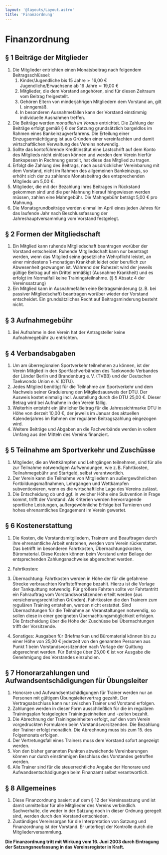 ```yaml
---
layout: '@layouts/Layout.astro'
title: 'Finanzordnung'
---
```



# Finanzordnung

<DownloadLink
    href="pdfs/finanzordnung.pdf"
    text="PDF herunterladen"
    download="Finanzordnung.pdf"
/>

## &sect; 1 Beiträge der Mitglieder

1. Die Mitglieder entrichten einen Monatsbeitrag nach folgendem Beitragsschlüssel:
    1. Kinder/Jugendliche bis 15 Jahre &#x27a2; 16,00&nbsp;&euro;<br />
       Jugendliche/Erwachsene ab 16 Jahre &#x27a2; 19,00&nbsp;&euro;
    2. Mitglieder, die dem Vorstand angehören, sind für diesen Zeitraum vom Beitrag freigestellt.
    3. Gehören Eltern von minderjährigen Mitgliedern dem Vorstand an, gilt I. sinngemäß.
    4. In besonderen Ausnahmefällen kann der Vorstand einstimmig individuelle Ausnahmen
       treffen.
2. Die Beiträge werden _monatlich im Voraus_ entrichtet. Die Zahlung der Beiträge erfolgt gemäß &sect; 6 der Satzung grundsätzlich bargeldlos im Rahmen eines Bankeinzugverfahrens. Die Erteilung einer Einzugsermächtigung ist aus Gründen einer vereinfachten und damit wirtschaftlichen Verwaltung des Vereins notwendig.
3. Sollte das kontoführende Kreditinstitut eine Lastschrift auf dem Konto des Mitglieds nicht einlösen können und werden dem Verein hierfür Bankspesen in Rechnung gestellt, hat diese das Mitglied zu tragen.
4. Erfolgt die Zahlung des Beitrags, nach ausdrücklicher Vereinbarung mit dem Vorstand, nicht im Rahmen des allgemeinen Bankeinzugs, so erhöht sich der zu zahlende Monatsbeitrag des entsprechenden Mitglieds um 5,00&nbsp;&euro;.
5. Mitglieder, die mit der Bezahlung ihres Beitrages in Rückstand gekommen sind und die per Mahnung hierauf hingewiesen werden müssen, zahlen eine Mahngebühr. Die Mahngebühr beträgt 5,00&nbsp;&euro; pro Mahnung.
6. Die Monatsgrundbeiträge werden einmal im April eines jeden Jahres für das laufende Jahr nach Beschlussfassung der Jahreshauptversammlung vom Vorstand festgelegt.

## &sect; 2 Formen der Mitgliedschaft

1. Ein Mitglied kann ruhende Mitgliedschaft beantragen worüber der Vorstand entscheidet. Ruhende Mitgliedschaft kann nur beantragt werden, wenn das Mitglied seine gesetzliche Wehrpflicht leistet, an einer mindestens 1-monatigen Krankheit leidet oder beruflich zur Abwesenheit gezwungen ist. Während der Ruhezeit wird der jeweils gültige Beitrag auf ein Drittel ermäßigt (Ausnahme Krankheit) und es erfolgt im Normalfall keine Trainingsteilnahme. (&sect; 5 Absatz 4 der Vereinssatzung)
2. Ein Mitglied kann in Ausnahmefällen eine Beitragsminderung (z.&#8239;B. bei passiver Mitgliedschaft) beantragen worüber wieder der Vorstand entscheidet. Ein grundsätzliches Recht auf Beitragsminderung besteht nicht.

## &sect; 3 Aufnahmegebühr

1. Bei Aufnahme in den Verein hat der Antragsteller keine Aufnahmegebühr zu entrichten.

## &sect; 4 Verbandsabgaben

1. Um am überregionalen Sportverkehr teilnehmen zu können, ist der Verein Mitglied in den Sportfachverbänden des Taekwondo Verbandes der Länder Berlin und Brandenburg e.&#8239;V. (TVBB) und der Deutschen Taekwondo Union e.&#8239;V. (DTU).
2. Jedes Mitglied benötigt für die Teilnahme am Sportverkehr und dem Nachweis seiner Graduierung den Mitgliedsausweis der DTU. Der Ausweis kostet einmalig incl. Ausstellung durch die DTU 25,00&nbsp;&euro;. Dieser Betrag wird bei Aufnahme in den Verein fällig.
3. Weiterhin entsteht ein jährlicher Beitrag für die Jahressichtmarke DTU in Höhe von derzeit 10,00&nbsp;&euro;, der jeweils im Januar des aktuellen Kalenderjahres im Rahmen der regulären Beitragszahlung eingezogen wird.
4. Weitere Beiträge und Abgaben an die Fachverbände werden in vollem Umfang aus den Mitteln des Vereins finanziert.

## &sect; 5 Teilnahme am Sportverkehr und Zuschüsse

1. Mitglieder, die an Wettkämpfen und Lehrgängen teilnehmen, sind für alle zur Teilnahme notwendigen Aufwendungen, wie z.&#8239;B. Fahrtkosten, Teilnahmegebühr und Startgeld, selbst verantwortlich.
2. Der Verein kann die Teilnahme von Mitgliedern an außergewöhnlichen Fortbildungsmaßnahmen, Lehrgängen und Wettkämpfen subventionieren, wenn es die wirtschaftliche Lage des Vereins zulässt.
3. Die Entscheidung ob und ggf. in welcher Höhe eine Subvention in Frage kommt, trifft der Vorstand. Als Kriterien werden hervorragende sportliche Leistungen, außergewöhnliche Erfolge bei Turnieren und hohes ehrenamtliches Engagement im Verein gewertet.

## &sect; 6 Kostenerstattung

1. Die Kosten, die Vorstandsmitgliedern, Trainern und Beauftragen durch ihre ehrenamtliche Arbeit entstehen, werden vom Verein rückerstattet. Das betrifft im besonderen Fahrtkosten, Übernachtungskosten, Büromaterial. Diese Kosten können beim Vorstand unter Beilage der entsprechenden Zahlungsnachweise abgerechnet werden.
2. Fahrtkosten:
3. Übernachtung:
   Fahrtkosten werden in Höhe der für die gefahrene Strecke verbrauchten Kraftstoffmenge bezahlt. Hierzu ist die Vorlage der Tankquittung notwendig. Für größere Fahrten sollte vor Fahrtantritt ein Fahrauftrag vom Vorstandsvorsitzenden erteilt werden (aus versicherungsrechtlichen Gründen).
   Fahrtkosten die den Trainern zum regulären Training entstehen, werden nicht erstattet.
   Sind Übernachtungen für die Teilnahme an Veranstaltungen notwendig, so sollen diese in einer geeigneten Übernachtungsmöglichkeit erfolgen.
   Die Entscheidung über die Höhe der Zuschüsse bei Übernachtungen trifft der Vorsitzende.

4. Sonstiges: Ausgaben für Briefmarken und Büromaterial können bis zu einer Höhe von 25,00&nbsp;&euro; jederzeit von den genannten Personen aus Punkt 1 beim Vorstandsvorsitzenden nach Vorlage der Quittung abgerechnet werden. Für Beträge
   über 25,00&nbsp;&euro; ist vor Ausgabe die Genehmigung des Vorstandes einzuholen.

## &sect; 7 Honorarzahlungen und Aufwandsentschädigungen für Übungsleiter

1. Honorare und Aufwandsentschädigungen für Trainer werden nur an Personen mit gültigem Übungsleitervertrag gezahlt. Der Vertragsabschluss kann nur zwischen Trainer und Vorstand erfolgen.
2. Zahlungen werden in dieser Form ausschließlich für die im regulären Trainingsplan festgelegten Trainingseinheiten und -zeiten bezahlt.
3. Die Abrechnung der Trainingseinheiten erfolgt, auf den vom Verein vorgedruckten Formularen beim Vorstandsvorsitzenden. Die Bezahlung der Trainer erfolgt monatlich. Die Abrechnung muss bis zum 15. des Folgemonats erfolgen.
4. Der Vertretungsfall eines Trainers muss dem Vorstand sofort angezeigt werden.
5. Von den bisher genannten Punkten abweichende Vereinbarungen können nur durch einstimmigen Beschluss des Vorstandes getroffen werden.
6. Alle Trainer sind für die steuerrechtliche Angabe der Honorare und Aufwandsentschädigungen beim Finanzamt selbst verantwortlich.

## &sect; 8 Allgemeines

1. Diese Finanzordnung basiert auf dem &sect; 12 der Vereinssatzung und ist damit unmittelbar für alle Mitglieder des Vereins verbindlich. Sachverhalte, die weder in der Satzung noch in dieser Ordnung geregelt sind, werden durch den Vorstand entschieden.
2. Zuständiges Vereinsorgan für die Interpretation von Satzung und Finanzordnung ist der Vorstand. Er unterliegt der Kontrolle durch die Mitgliederversammlung.

**Die Finanzordnung tritt mit Wirkung vom 16. Juni 2003 durch Eintragung der Satzungsneufassung in das Vereinsregister in Kraft.**
